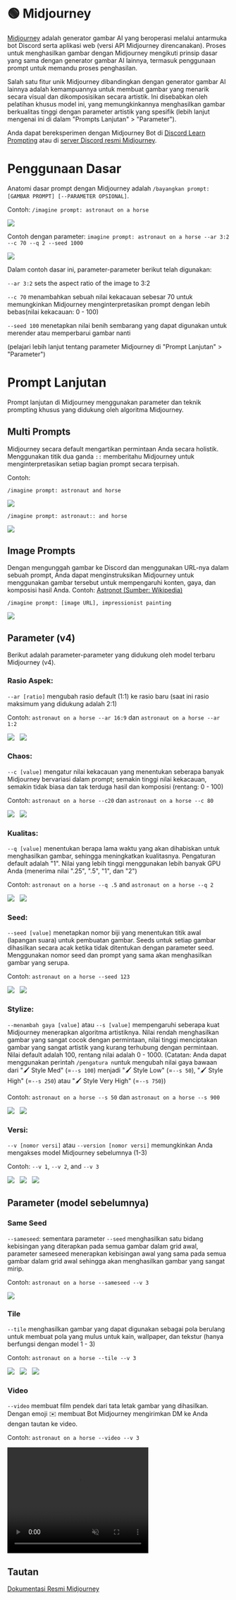 
# 🟢 Midjourney

[Midjourney](https://www.midjourney.com) adalah generator gambar AI yang beroperasi melalui antarmuka bot Discord serta aplikasi web (versi API Midjourney direncanakan). Proses untuk menghasilkan gambar dengan Midjourney mengikuti prinsip dasar yang sama dengan generator gambar AI lainnya, termasuk penggunaan prompt untuk memandu proses penghasilan.

Salah satu fitur unik Midjourney dibandingkan dengan generator gambar AI lainnya adalah kemampuannya untuk membuat gambar yang menarik secara visual dan dikomposisikan secara artistik. Ini disebabkan oleh pelatihan khusus model ini, yang memungkinkannya menghasilkan gambar berkualitas tinggi dengan parameter artistik yang spesifik (lebih lanjut mengenai ini di dalam "Prompts Lanjutan" >
"Parameter").

Anda dapat bereksperimen dengan Midjourney Bot di [Discord Learn Prompting](https://learnprompting.org/discord) atau di [server Discord resmi Midjourney](https://discord.gg/midjourney).

# Penggunaan Dasar

Anatomi dasar prompt dengan Midjourney adalah `/bayangkan prompt: [GAMBAR PROMPT] [--PARAMETER OPSIONAL]`.

Contoh: `/imagine prompt: astronaut on a horse`

<div style={{ textAlign: "center" }}>
  <Image
    src="/docs/assets/images_chapter/midjourney_astronaut.webp"
    width={1024}
    height={1024}
    style={{ width: "350px", margin: "auto" }}
  />
</div>

Contoh dengan parameter: `imagine prompt: astronaut on a horse --ar 3:2 --c 70 --q 2 --seed 1000`

<div style={{ textAlign: "center" }}>
  <Image
    src="/docs/assets/images_chapter/midjourney_astronaut_params.webp"
    width={1536}
    height={1024}
    style={{ width: "350px", margin: "auto" }}
  />
</div>

Dalam contoh dasar ini, parameter-parameter berikut telah digunakan:

`--ar 3:2` sets the aspect ratio of the image to 3:2

`--c 70` menambahkan sebuah nilai kekacauan sebesar 70 untuk memungkinkan Midjourney menginterpretasikan prompt dengan lebih bebas(nilai kekacauan: 0 - 100)

`--seed 100` menetapkan nilai benih sembarang yang dapat digunakan untuk merender atau memperbarui gambar nanti

(pelajari lebih lanjut tentang parameter Midjourney di "Prompt Lanjutan" >
"Parameter")

# Prompt Lanjutan

Prompt lanjutan di Midjourney menggunakan parameter dan teknik prompting khusus yang didukung oleh algoritma Midjourney.

## Multi Prompts

Midjourney secara default mengartikan permintaan Anda secara holistik. Menggunakan titik dua ganda `::` memberitahu Midjourney untuk menginterpretasikan setiap bagian prompt secara terpisah.

Contoh:

```text
/imagine prompt: astronaut and horse
```

<div style={{ textAlign: "center" }}>
  <Image
    src="/docs/assets/images_chapter/midjourney_astronaut_multi1.webp"
    width={1024}
    height={1024}
    style={{ width: "350px", margin: "auto" }}
  />
</div>

```text
/imagine prompt: astronaut:: and horse
```

<div style={{ textAlign: "center" }}>
  <Image
    src="/docs/assets/images_chapter/midjourney_astronaut_multi2.webp"
    width={1024}
    height={1024}
    style={{ width: "350px", margin: "auto" }}
  />
</div>

## Image Prompts

Dengan mengunggah gambar ke Discord dan menggunakan URL-nya dalam sebuah prompt, Anda dapat menginstruksikan Midjourney untuk menggunakan gambar tersebut untuk mempengaruhi konten, gaya, dan komposisi hasil Anda. Contoh: [Astronot (Sumber: Wikipedia)](<https://en.wikipedia.org/wiki/Astronaut#/media/File:STS41B-35-1613_-_Bruce_McCandless_II_during_EVA_(Retouched).webp>)

```text
/imagine prompt: [image URL], impressionist painting
```

<div style={{ textAlign: "center" }}>
  <Image
    src="/docs/assets/images_chapter/midjourney_astronaut_ip2.webp"
    width={1024}
    height={1024}
    style={{ width: "350px", margin: "auto" }}
  />
</div>

## Parameter (v4)

Berikut adalah parameter-parameter yang didukung oleh model terbaru Midjourney (v4).

### Rasio Aspek:

`--ar [ratio]` mengubah rasio default (1:1) ke rasio baru (saat ini rasio maksimum yang didukung adalah 2:1)

Contoh: `astronaut on a horse --ar 16:9` dan `astronaut on a horse --ar 1:2`

<div style={{ textAlign: "center" }}>
  <Image
    src="/docs/assets/images_chapter/midjourney_astronaut_params_a169.webp"
    width={1792}
    height={1024}
    style={{ width: "350px", margin: "auto" }}
  />
  &nbsp;
  <Image
    src="/docs/assets/images_chapter/midjourney_astronaut_params_a12.webp"
    width={1024}
    height={2048}
    style={{ width: "175px", margin: "auto" }}
  />
</div>

### Chaos:

`--c [value]` mengatur nilai kekacauan yang menentukan seberapa banyak Midjourney bervariasi dalam prompt; semakin tinggi nilai kekacauan, semakin tidak biasa dan tak terduga hasil dan komposisi (rentang: 0 - 100)

Contoh: `astronaut on a horse --c20` dan `astronaut on a horse --c 80`

<div style={{ textAlign: "center" }}>
  <Image
    src="/docs/assets/images_chapter/midjourney_astronaut_params_c20.webp"
    width={1024}
    height={1024}
    style={{ width: "350px", margin: "auto" }}
  />
  &nbsp;
  <Image
    src="/docs/assets/images_chapter/midjourney_astronaut_params_c80.webp"
    width={1024}
    height={1024}
    style={{ width: "350px", margin: "auto" }}
  />
</div>

### Kualitas:

`--q [value]` menentukan berapa lama waktu yang akan dihabiskan untuk menghasilkan gambar, sehingga meningkatkan kualitasnya. Pengaturan default adalah "1". Nilai yang lebih tinggi menggunakan lebih banyak GPU Anda (menerima nilai ".25", ".5", "1", dan "2")

Contoh: `astronaut on a horse --q .5` and `astronaut on a horse --q 2`

<div style={{ textAlign: "center" }}>
  <Image
    src="/docs/assets/images_chapter/midjourney_astronaut_params_q05.webp"
    width={1024}
    height={1024}
    style={{ width: "350px", margin: "auto" }}
  />
  &nbsp;
  <Image
    src="/docs/assets/images_chapter/midjourney_astronaut_params_q2.webp"
    width={1024}
    height={1024}
    style={{ width: "350px", margin: "auto" }}
  />
</div>

### Seed:

`--seed [value]` menetapkan nomor biji yang menentukan titik awal (lapangan suara) untuk pembuatan gambar. Seeds untuk setiap gambar dihasilkan secara acak ketika tidak ditentukan dengan parameter seed. Menggunakan nomor seed dan prompt yang sama akan menghasilkan gambar yang serupa.

Contoh: `astronaut on a horse --seed 123`

<div style={{ textAlign: "center" }}>
  <Image
    src="/docs/assets/images_chapter/midjourney_astronaut_params_seed123.webp"
    width={1024}
    height={1024}
    style={{ width: "350px", margin: "auto" }}
  />
  &nbsp;
  <Image
    src="/docs/assets/images_chapter/midjourney_astronaut_params_seed123.webp"
    width={1024}
    height={1024}
    style={{ width: "350px", margin: "auto" }}
  />
</div>

### Stylize:

`--menambah gaya [value]` atau `--s [value]` mempengaruhi seberapa kuat Midjourney menerapkan algoritma artistiknya. Nilai rendah menghasilkan gambar yang sangat cocok dengan permintaan, nilai tinggi menciptakan gambar yang sangat artistik yang kurang terhubung dengan permintaan. Nilai default adalah 100, rentang nilai adalah 0 - 1000. (Catatan: Anda dapat menggunakan perintah `/pengatura n`untuk mengubah nilai gaya bawaan dari "🖌️ Style Med" (=`--s 100`) menjadi "🖌️ Style Low" (=`--s 50`), "🖌️ Style High" (=`--s 250`) atau "🖌️ Style Very High" (=`--s 750`))

Contoh: `astronaut on a horse --s 50` dan `astronaut on a horse --s 900`

<div style={{ textAlign: "center" }}>
  <Image
    src="/docs/assets/images_chapter/midjourney_astronaut_params_s50.webp"
    width={1024}
    height={1024}
    style={{ width: "350px", margin: "auto" }}
  />
  &nbsp;
  <Image
    src="/docs/assets/images_chapter/midjourney_astronaut_params_s900.webp"
    width={1024}
    height={1024}
    style={{ width: "350px", margin: "auto" }}
  />
</div>

### Versi:

`--v [nomor versi]` atau `--version [nomor versi]` memungkinkan Anda mengakses model Midjourney sebelumnya (1-3)

Contoh: `--v 1`, `--v 2`, and `--v 3`

<div style={{ textAlign: "center" }}>
  <Image
    src="/docs/assets/images_chapter/midjourney_astronaut_params_v1.webp"
    width={512}
    height={512}
    style={{ width: "220px", margin: "auto" }}
  />
  &nbsp;
  <Image
    src="/docs/assets/images_chapter/midjourney_astronaut_params_v2.webp"
    width={512}
    height={512}
    style={{ width: "220px", margin: "auto" }}
  />
  &nbsp;
  <Image
    src="/docs/assets/images_chapter/midjourney_astronaut_params_v3.webp"
    width={512}
    height={512}
    style={{ width: "220px", margin: "auto" }}
  />
</div>

## Parameter (model sebelumnya)

### Same Seed

`--sameseed`: sementara parameter `--seed` menghasilkan satu bidang kebisingan yang diterapkan pada semua gambar dalam grid awal, parameter sameseed menerapkan kebisingan awal yang sama pada semua gambar dalam grid awal sehingga akan menghasilkan gambar yang sangat mirip.

Contoh: `astronaut on a horse --sameseed --v 3`

<div style={{ textAlign: "center" }}>
  <Image
    src="/docs/assets/images_chapter/midjourney_astronaut_params_sameseed.webp"
    width={512}
    height={512}
    style={{ width: "350px", margin: "auto" }}
  />
</div>

### Tile

`--tile` menghasilkan gambar yang dapat digunakan sebagai pola berulang untuk membuat pola yang mulus untuk kain, wallpaper, dan tekstur (hanya berfungsi dengan model 1 - 3)

Contoh: `astronaut on a horse --tile --v 3`

<div style={{ textAlign: "center" }}>
  <Image
    src="/docs/assets/images_chapter/midjourney_astronaut_params_tilegrid.webp"
    width={512}
    height={512}
    style={{ width: "220px", margin: "auto" }}
  />
  &nbsp;
  <Image
    src="/docs/assets/images_chapter/midjourney_astronaut_params_tile.webp"
    width={1024}
    height={1024}
    style={{ width: "220px", margin: "auto" }}
  />
  &nbsp;
  <Image
    src="/docs/assets/images_chapter/midjourney_astronaut_params_tilecomplete.webp"
    width={2048}
    height={2048}
    style={{ width: "220px", margin: "auto" }}
  />
</div>

### Video

`--video` membuat film pendek dari tata letak gambar yang dihasilkan. Dengan emoji ✉️ membuat Bot Midjourney mengirimkan DM ke Anda dengan tautan ke video.

Contoh: `astronaut on a horse --video --v 3`

<div style={{ textAlign: "center" }}>
  <video width="320" height="240" autoplay muted>
    <source
      src="https://i.mj.run/27c89699-d96d-4834-b6fa-b022a453eb28/video.mp4"
      type="video/mp4"
    ></source>
  </video>
</div>

## Tautan

[Dokumentasi Resmi Midjourney](https://docs.midjourney.com/)
